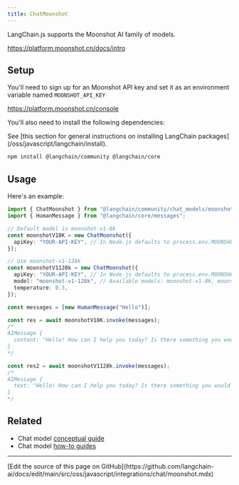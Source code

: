 ```yaml
---
title: ChatMoonshot
---
```


LangChain.js supports the Moonshot AI family of models.

https://platform.moonshot.cn/docs/intro

## Setup

You'll need to sign up for an Moonshot API key and set it as an environment variable named `MOONSHOT_API_KEY`

https://platform.moonshot.cn/console

You'll also need to install the following dependencies:

<Tip>
See [this section for general instructions on installing LangChain packages](/oss/javascript/langchain/install).
</Tip>

```bash npm
npm install @langchain/community @langchain/core
```

## Usage

Here's an example:

```typescript
import { ChatMoonshot } from "@langchain/community/chat_models/moonshot";
import { HumanMessage } from "@langchain/core/messages";

// Default model is moonshot-v1-8k
const moonshotV18K = new ChatMoonshot({
  apiKey: "YOUR-API-KEY", // In Node.js defaults to process.env.MOONSHOT_API_KEY
});

// Use moonshot-v1-128k
const moonshotV1128k = new ChatMoonshot({
  apiKey: "YOUR-API-KEY", // In Node.js defaults to process.env.MOONSHOT_API_KEY
  model: "moonshot-v1-128k", // Available models: moonshot-v1-8k, moonshot-v1-32k, moonshot-v1-128k
  temperature: 0.3,
});

const messages = [new HumanMessage("Hello")];

const res = await moonshotV18K.invoke(messages);
/*
AIMessage {
  content: "Hello! How can I help you today? Is there something you would like to talk about or ask about? I'm here to assist you with any questions you may have.",
}
*/

const res2 = await moonshotV1128k.invoke(messages);
/*
AIMessage {
  text: "Hello! How can I help you today? Is there something you would like to talk about or ask about? I'm here to assist you with any questions you may have.",
}
*/
```

## Related

- Chat model [conceptual guide](/oss/javascript/langchain/models)
- Chat model [how-to guides](/oss/javascript/langchain/models)

---

<Callout icon="pen-to-square" iconType="regular">
  [Edit the source of this page on GitHub](https://github.com/langchain-ai/docs/edit/main/src/oss/javascript/integrations/chat/moonshot.mdx)
</Callout>
